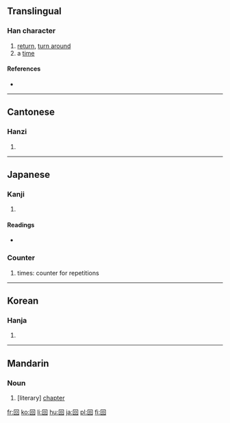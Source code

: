 {{see|囬|囘|何|向|同}}
==Translingual==
{{stroke order|type=animate}}

===Han character===
{{Han char|rn=31|rad=囗|as=03|sn=6|four=6060<sub>0</sub>|canj=田口 (WR)}}

# [[return]], [[turn around]]
# a [[time]]

====References====
* {{Han ref|kx=0216.260|dkj=04690|dj=0422.040|hdz=10712.020|uh=56DE|ud=22238|bh=A65E|bd=42590}}

----

==Cantonese==

===Hanzi===
{{yue-hanzi|jyut=|y=[[wui4]]}}

# {{defn|Cantonese}}

----

==Japanese==

===Kanji===
{{ja-kanji|grade=2|rs=囗03}}

# {{defn|Japanese}}

====Readings====
* {{ja-readings|on=[[かい]] (kai), [[え]] (e)|kun=[[まわす]] (mawasu), [[まわる]] (mawaru), [[かえる]] (kaeru)}}

===Counter===
{{ja-pos|k|counter|hira=かい|rom=kai}}

# times: counter for repetitions

----

==Korean==

===Hanja===
{{ko-hanja|hangeul=회|rv=hoe|mr=hoe}}

# {{defn|Korean}}

----

==Mandarin==

===Noun===
{{cmn-noun|ts|pin=huí|pint=tun2|rs=囗03}}

# [literary] [[chapter]]

[[fr:回]]
[[ko:回]]
[[li:回]]
[[hu:回]]
[[ja:回]]
[[pl:回]]
[[fi:回]]